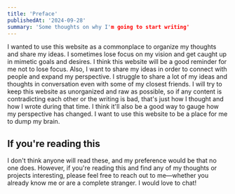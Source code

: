 ```yaml
---
title: 'Preface'
publishedAt: '2024-09-28'
summary: 'Some thoughts on why I'm going to start writing'
---
```


I wanted to use this website as a commonplace to organize my thoughts and share my ideas. I sometimes lose focus on my vision and get caught up in mimetic goals and desires. I think this website will be a good reminder for me not to lose focus. Also, I want to share my ideas in order to connect with people and expand my perspective. I struggle to share a lot of my ideas and thoughts in conversation even with some of my closest friends. I will try to keep this website as unorganized and raw as possible, so if any content is contradicting each other or the writing is bad, that's just how I thought and how I wrote during that time. I think it'll also be a good way to gauge how my perspective has changed. I want to use this website to be a place for me to dump my brain.

## If you're reading this

I don't think anyone will read these, and my preference would be that no one does. However, if you're reading this and find any of my thoughts or projects interesting, please feel free to reach out to me—whether you already know me or are a complete stranger. I would love to chat!
